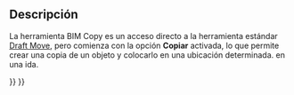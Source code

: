 <languages/>

{{Docnav
|[[BIM_SetWPSide|SetWPSide]]
|[[BIM_Clone|Clone]]
|[[BIM_Workbench|BIM]]
|IconL=BIM_SetWPSide.svg
|IconR=BIM_Clone.svg
|IconC=Workbench_BIM.svg
}}

<div class="mw-translate-fuzzy">
{{GuiCommandAddon
|Name=BIM Copy
|Workbenches=[[Image:IFC.svg|16px]] [[BIM Workbench|BIM]]
|Addon=BIM
|MenuLocation=Modify -> Copy
|SeeAlso=[[Draft Move]]
}}
</div>

<span id="Description"></span>
==Descripción==

<div class="mw-translate-fuzzy">
La herramienta BIM Copy es un acceso directo a la herramienta estándar [[Draft Move]], pero comienza con la opción '''Copiar''' activada, lo que permite crear una copia de un objeto y colocarlo en una ubicación determinada. en una ida.
</div>


{{Docnav
|[[BIM_SetWPSide|SetWPSide]]
|[[BIM_Clone|Clone]]
|[[BIM_Workbench|BIM]]
|IconL=BIM_SetWPSide.svg
|IconR=BIM_Clone.svg
|IconC=Workbench_BIM.svg
}}

{{BIM_Tools_navi{{#translation:}}}}
{{Userdocnavi{{#translation:}}}}
